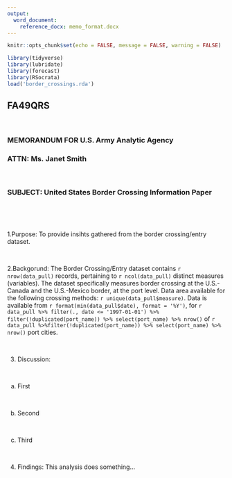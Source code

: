 ```yaml
---
output: 
  word_document:
    reference_docx: memo_format.docx
---
```


```r
knitr::opts_chunk$set(echo = FALSE, message = FALSE, warning = FALSE)
```

```r
library(tidyverse)
library(lubridate)
library(forecast)
library(RSocrata)
load('border_crossings.rda')
```

## FA49QRS

<br>

### MEMORANDUM FOR U.S. Army Analytic Agency
### ATTN: Ms. Janet Smith

<br>

### SUBJECT: United States Border Crossing Information Paper

<br>

<br>

1.Purpose: To provide insihts gathered from the border crossing/entry dataset.

<br>

2.Backgorund: The Border Crossing/Entry dataset contains `r nrow(data_pull)` records, pertaining to `r ncol(data_pull)` distinct measures (variables). The dataset specifically measures border crossing at the U.S.-Canada and the U.S.-Mexico border, at the port level.  Data area available for the following crossing methods: `r unique(data_pull$measure)`. Data is available from `r format(min(data_pull$date), format = '%Y')`, for `r data_pull %>% filter(., date <= '1997-01-01') %>% filter(!duplicated(port_name)) %>% select(port_name) %>% nrow()`  of `r data_pull %>%filter(!duplicated(port_name)) %>% select(port_name) %>% nrow()` port cities.

<br>

3.  Discussion: 

<br>

  a. First

<br>

  b. Second

<br>

  c. Third

<br>

4.  Findings:  This analysis does something…

<br>
